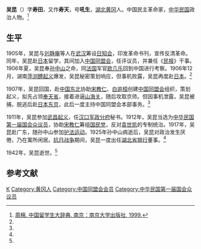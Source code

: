 {{otheruses|subject=中国同盟会会员|other=明朝学者|吳昆 (明朝)}}
'''吴昆'''（{{bd|1882年||1942年|}}）字'''寿田'''，又作'''寿天'''，号'''吼生'''，[[湖北|湖北]][[黄冈|黄冈]]人。中国民主革命家，[[中华民国|中华民国]]政治人物。<ref name=zhou>[http://overseasdb.jnu.edu.cn/renwuziliao/2011-12-15/3303.html 周棉. 中国留学生大辞典. 南京：南京大学出版社, 1999.]{{dead link|date=2017年12月 |bot=InternetArchiveBot |fix-attempted=yes }}</ref>

==生平==
1905年，吴昆与[[刘静庵|刘静庵]]等人在[[武汉|武汉]]筹设[[日知会|日知会]]，印发革命书刊，宣传反清革命。同年，吴昆赴[[日本|日本]]留学，其间加入[[中国同盟会|中国同盟会]]，任评议员，并兼任《[[民报|民报]]》干事。1906年夏，吴昆奉[[孙中山|孙中山]]之命，同[[法国|法国]]军官[[欧几乐|欧几乐]]回到中国进行考察。1906年12月，湖南[[萍浏醴起义|萍浏醴起义]]爆发，吴昆秘密策划响应，但事机败露，吴昆再度赴[[日本|日本]]。<ref name=zhou/>

1907年，吴昆回国，赴[[中国东北|中国东北]]协助[[宋教仁|宋教仁]]、[[白逾桓|白逾桓]]创建[[中国同盟会|中国同盟会]]组织，策划起义，拟先占领[[奉天省|奉天省]]，接着进逼[[山海关|山海关]]，随后攻取京师。但因事机泄露，吴昆被捕，脱逃后赴[[日本|日本]][[东京|东京]]，此后一度主持中国同盟会本部事务。<ref name=zhou/>

1911年，吴昆参加[[武昌起义|武昌起义]]，任[[汉口军政分府|汉口军政分府]]秘书。1912年，吴昆当选为[[中华民国第一届国会第一期常会议员|中华民国第一届国会众议员]]，协助[[宋教仁|宋教仁]]筹组[[国民党_(宋教仁)|国民党]]，反对[[袁世凯|袁世凯]]的专制统治。1917年，吴昆赴广东，随孙中山参加[[护法运动|护法运动]]。1925年孙中山病逝后，吴昆对政治发生厌倦，乃在寓所闲居。[[抗日战争|抗日战争]]期间，吴昆一度出任[[湖北省银行|湖北省银行]]董事。<ref name=zhou/>

1942年，吴昆逝世。<ref name=zhou/>

==参考文献==
{{reflist}}

{{DEFAULTSORT:Wu吴}}
[[Category:吴姓|K]]
[[Category:黄冈人|Category:黄冈人]]
[[Category:中国同盟会会员|Category:中国同盟会会员]]
[[Category:中华民国第一届国会众议员|Category:中华民国第一届国会众议员]]